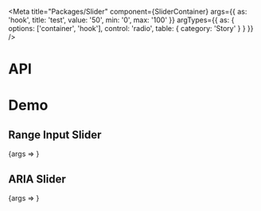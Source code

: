 
<Meta
  title="Packages/Slider"
  component={SliderContainer}
  args={{
    as: 'hook',
    title: 'test',
    value: '50',
    min: '0',
    max: '100'
  }}
  argTypes={{
    as: { options: ['container', 'hook'], control: 'radio', table: { category: 'Story' } }
  }}
/>

# API

<ArgsTable />

# Demo

## Range Input Slider

<Canvas>
  <Story
    name="Range Input"
    args={{
      type: 'range'
    }}
    argTypes={{
      type: {
        table: {
          disable: true
        }
      }
    }}
  >
    {args => <SliderStory {...args} />}
  </Story>
</Canvas>

## ARIA Slider

<Canvas>
  <Story name="Custom with ARIA">{args => <SliderStory {...args} />}</Story>
</Canvas>
